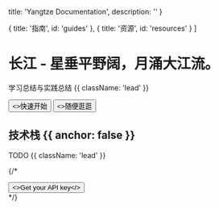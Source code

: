 
  title: 'Yangtze Documentation',
  description: ''
}

  { title: '指南', id: 'guides' },
  { title: '资源', id: 'resources' }
]

<HeroPattern />

# 长江 - 星垂平野阔，月涌大江流。

学习总结与实践总结 {{ className: 'lead' }}

<div className="not-prose mb-16 mt-6 flex gap-3">
  <Button arrow="right" href="/quickstart">
    <>快速开始</>
  </Button>
  <Button href="/just-wandering-around" variant="outline">
    <>随便逛逛</>
  </Button>
</div>

## 技术栈 {{ anchor: false }}

TODO {{ className: 'lead' }}

{/* <div className="not-prose"><Button arrow="right" href="/sdks" variant="text"><>Get your API key</></Button></div> */}

<Guides />

<Resources />
